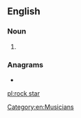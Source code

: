 {{also|rockstar}}
==English==
{{wikipedia|dab=rock star}}

===Noun===
{{en-noun}}

# {{alternative spelling of|rockstar|lang=en}}

===Anagrams===
* {{l|en|tarrocks}}
[[Category:en:Musicians]]

[[pl:rock star]]